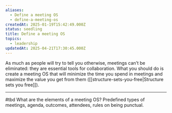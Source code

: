 ```yaml
---
aliases:
  - Define a meeting OS
  - define-a-meeting-os
createdAt: 2025-01-19T15:42:49.000Z
status: seedling
title: Define a meeting OS
topics:
  - leadership
updatedAt: 2025-04-21T17:30:45.000Z
---
```

As much as people will try to tell you otherwise, meetings can’t be eliminated: they are essential tools for collaboration. What you should do is create a meeting OS that will minimize the time you spend in meetings and maximize the value you get from them ([[structure-sets-you-free|Structure sets you free]]).

---

#tbd What are the elements of a meeting OS? Predefined types of meetings, agenda, outcomes, attendees, rules on being punctual.
